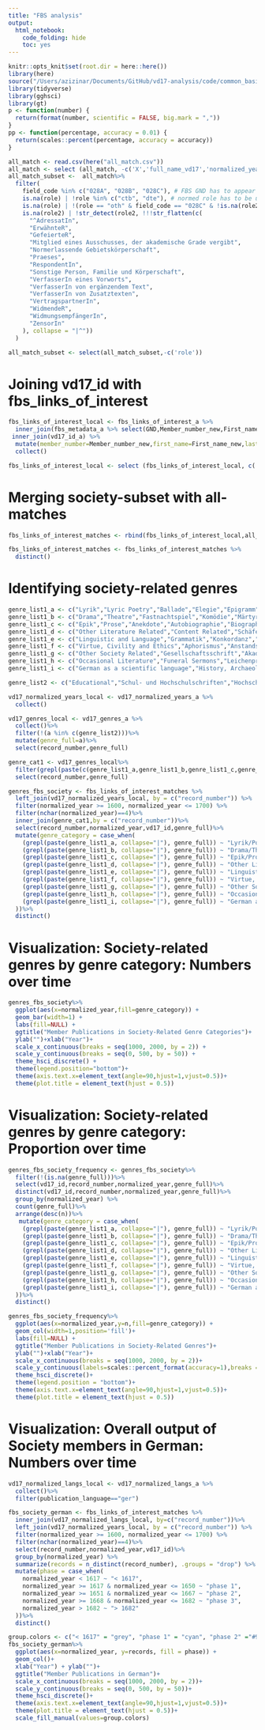 ```yaml
---
title: "FBS analysis"
output:
  html_notebook:
    code_folding: hide
    toc: yes
---
```


```r
knitr::opts_knit$set(root.dir = here::here())
library(here)
source("/Users/azizinar/Documents/GitHub/vd17-analysis/code/common_basis.R", local = knitr::knit_global())
library(tidyverse)
library(gghsci)
library(gt)
p <- function(number) {
  return(format(number, scientific = FALSE, big.mark = ","))
}
pp <- function(percentage, accuracy = 0.01) {
  return(scales::percent(percentage, accuracy = accuracy))
}
```


```r
all_match <- read.csv(here("all_match.csv"))
all_match <- select (all_match, -c('X','full_name_vd17','normalized_year','field_number'))
all_match_subset <-  all_match%>%
  filter(
    field_code %in% c("028A", "028B", "028C"), # FBS GND has to appear in one of these fields
    is.na(role) | !role %in% c("ctb", "dte"), # normed role has to be unknown or not one of these
    is.na(role) | !(role == "oth" & field_code == "028C" & !is.na(role2) & str_detect(role2, "^Beiträger|^Mitwirkender")), # in field 028C, if role is other, role2 should not be one of these
    is.na(role2) | !str_detect(role2, !!!str_flatten(c(
      "^AdressatIn",
      "ErwähnteR",
      "GefeierteR",
      "Mitglied eines Ausschusses, der akademische Grade vergibt",
      "Normerlassende Gebietskörperschaft",
      "Praeses",
      "RespondentIn",
      "Sonstige Person, Familie und Körperschaft",
      "VerfasserIn eines Vorworts",
      "VerfasserIn von ergänzendem Text",
      "VerfasserIn von Zusatztexten",
      "VertragspartnerIn",
      "WidmendeR",
      "WidmungsempfängerIn",
      "ZensorIn"
    ), collapse = "|^"))
  )
```

```r
all_match_subset <- select(all_match_subset,-c('role'))
```

# Joining vd17_id with fbs_links_of_interest 
```r
fbs_links_of_interest_local <- fbs_links_of_interest_a %>%
  inner_join(fbs_metadata_a %>% select(GND,Member_number_new,First_name_new,Last_name_new,Society_name,DOB,DOD) %>% mutate(GND = str_c("gnd/", GND))) %>%
 inner_join(vd17_id_a) %>%
  mutate(member_number=Member_number_new,first_name=First_name_new,last_name=Last_name_new)%>%
  collect()

fbs_links_of_interest_local <- select (fbs_links_of_interest_local, c('record_number','vd17_id','member_number','first_name', 'last_name','role2','field_code'))

```
# Merging society-subset with all-matches
```r
fbs_links_of_interest_matches <- rbind(fbs_links_of_interest_local,all_match_subset)

fbs_links_of_interest_matches <- fbs_links_of_interest_matches %>%
  distinct()
```

# Identifying society-related genres
```r
genre_list1_a <- c("Lyrik","Lyric Poetry","Ballade","Elegie","Epigramm","Epikedeion","Figurengedicht","Gesangbuch","Lied","Kirchenlied","Liedersammlung")
genre_list1_b <- c("Drama","Theatre","Fastnachtspiel","Komödie","Märtyrerdrama","Schauspiel","Schwank","Tragödie")
genre_list1_c <- c("Epik","Prose","Anekdote","Autobiographie","Biographie","Epos","Erlebnisbericht","Erzählung","Erzählsammlung","Fabel","Märchen","Novelle","Reisebericht","Roman","Sage","Satire","Tagebuch","Verserzählung")
genre_list1_d <- c("Other Literature Related","Content Related","Schäferdichtung","Libretto","Erotische Literatur","Emblembuch","Porträtwerk","Theaterzettel","Content Neutral","Almanach","Anthologie","Kommentar:lit.","Rezension","Rezensionszeitschrift")
genre_list1_e <- c("Linguistic and Language","Grammatik","Konkordanz","Lexikon","Poetik","Rhetorik","Sprachführer","Wörterbuch","Epistolography","Briefsteller","Formularsammlung","Schreibmeisterbuch")
genre_list1_f <- c("Virtue, Civility and Ethics","Aphorismus","Anstandsliteratur","Enzyklopädie","Frauenliteratur","Fürstenspiegel","Hausväterliteratur","Jugendbuch","Kochbuch","Moralische Wochenschrift","Spiel","Sprichwortsammlung","Zitatensammlung")
genre_list1_g <- c("Other Society Related","Gesellschaftsschrift","Akademieschrift")
genre_list1_h <- c("Occasional Literature","Funeral Sermons","Leichenpredigt","Leichenpredigtsammlung","Festbeschreibung","Gelegenheitsschrift")
genre_list1_i <- c("German as a scientific language","History, Archaeology and related","Archäologie","Altertumskunde","Chronik","Genealogie","Wappenbuch","Botany, Zoology, Agriculture","Botanik","Gartenbau","Jagdliteratur","Landwirtschaft","Praktik","Pflanzenbuch","Tierbuch","Zoologie","Geography, Geology, Mineralogy, Mining","Bergbau","Geographie","Geologie","Mineralogie","Reiseführer","Topographie","Mathematics, Natural Sciences, Astronomy","Alchemie","Astronomie","Astrologie","Chemie","Physik","Akustik","Magnetismus","Mechanik","Optik","Geometrie","Mathematik","Medicine, Pharmacy","Anatomie","Arzneibuch","Chiromantie","Chirurgie","Gynäkologie","Medizin","Pharmakopöe","Physiognomie","Seuchenschrift","Tiermedizin","Architecture, Music, Arts","Musikbuch","Musiknoten","Architektur","Ornamentstich","Education","Pädagogik")
```

```r
genre_list2 <- c("Educational","Schul- und Hochschulschriften","Hochschulschrift","Dissertation","Dissertation:theol.","Dissertation:med.","Dissertation:jur.","Dissertation:phil.","Dissertationensammlung","Matrikel","Universitätsprogramm","Vorlesung","Vorlesungsverzeichnis","Jugendsachbuch","Rechenbuch","Schulbuch","Fibel","Lesebuch","Schulprogramm","Governmental","Amtsdruckschrift","Edikt","Gesetz","Gesetzesammlung","Kapitulation","Mandat","Privileg","Richtlinie","Verordnung","Vertrag","Other Governmental and Institutional","Regesten","Urkundenbuch","Judicial","Legal","Entscheidungssammlung","Fallsammlung","Konsiliensammlung","Konsilium","Satzung","Religious","Theological","Agende","Beichtspiegel","Bibel","Brevier","Gebet","Katechismus","Missale","Psalter","Rituale","Business","Mercantile","Anzeige","Subskriptionsanzeige","Meßrelation","Subskribentenliste","Verkaufskatalog","Antiquariatskatalog","Auktionskatalog","Buchhandelskatalog","Meßkatalog","Military","Festungsbau","Kriegskunde","General Works","Bericht","Brief","Briefsammlung","Regelsammlung","Statistik","Streitschrift","Streitschrift:polit.","Streitschrift:jur.","Streitschrift:theol.","Geldwesen")
```

```r
vd17_normalized_years_local <- vd17_normalized_years_a %>%
  collect()
```


```r
vd17_genres_local <- vd17_genres_a %>%
  collect()%>%
  filter(!(a %in% c(genre_list2)))%>%
  mutate(genre_full=a)%>%
  select(record_number,genre_full)

genre_cat1 <- vd17_genres_local%>%
  filter(grepl(paste(c(genre_list1_a,genre_list1_b,genre_list1_c,genre_list1_d,genre_list1_e,genre_list1_f,genre_list1_g,genre_list1_h,genre_list1_i),collapse="|"), genre_full))%>%
  select(record_number,genre_full)
```

```r
genres_fbs_society <- fbs_links_of_interest_matches %>%
  left_join(vd17_normalized_years_local, by = c("record_number")) %>%
  filter(normalized_year >= 1600, normalized_year <= 1700) %>%
  filter(nchar(normalized_year)==4)%>%
  inner_join(genre_cat1,by = c("record_number"))%>%
  select(record_number,normalized_year,vd17_id,genre_full)%>%
  mutate(genre_category = case_when(
    (grepl(paste(genre_list1_a, collapse="|"), genre_full)) ~ "Lyrik/Poetry",
    (grepl(paste(genre_list1_b, collapse="|"), genre_full)) ~ "Drama/Theatre",
    (grepl(paste(genre_list1_c, collapse="|"), genre_full)) ~ "Epik/Prose",
    (grepl(paste(genre_list1_d, collapse="|"), genre_full)) ~ "Other Literature Related",
    (grepl(paste(genre_list1_e, collapse="|"), genre_full)) ~ "Linguistic and Language",
    (grepl(paste(genre_list1_f, collapse="|"), genre_full)) ~ "Virtue, Civility and Ethics",
    (grepl(paste(genre_list1_g, collapse="|"), genre_full)) ~ "Other Society Related",
    (grepl(paste(genre_list1_h, collapse="|"), genre_full)) ~ "Occasional Literature",
    (grepl(paste(genre_list1_i, collapse="|"), genre_full)) ~ "German as a scientific language"
  ))%>%
  distinct()
```

# Visualization: Society-related genres by genre category: Numbers over time
```r
genres_fbs_society%>%
  ggplot(aes(x=normalized_year,fill=genre_category)) +
  geom_bar(width=1) +
  labs(fill=NULL) +
  ggtitle("Member Publications in Society-Related Genre Categories")+
  ylab("")+xlab("Year")+
  scale_x_continuous(breaks = seq(1000, 2000, by = 2)) +
  scale_y_continuous(breaks = seq(0, 500, by = 50)) +
  theme_hsci_discrete() +
  theme(legend.position="bottom")+
  theme(axis.text.x=element_text(angle=90,hjust=1,vjust=0.5))+
  theme(plot.title = element_text(hjust = 0.5))
```
# Visualization: Society-related genres by genre category: Proportion over time

```r
genres_fbs_society_frequency <- genres_fbs_society%>%
  filter(!(is.na(genre_full)))%>%
  select(vd17_id,record_number,normalized_year,genre_full)%>%
  distinct(vd17_id,record_number,normalized_year,genre_full)%>%
  group_by(normalized_year) %>%
  count(genre_full)%>%
  arrange(desc(n))%>%
   mutate(genre_category = case_when(
    (grepl(paste(genre_list1_a, collapse="|"), genre_full)) ~ "Lyrik/Poetry",
    (grepl(paste(genre_list1_b, collapse="|"), genre_full)) ~ "Drama/Theatre",
    (grepl(paste(genre_list1_c, collapse="|"), genre_full)) ~ "Epik/Prose",
    (grepl(paste(genre_list1_d, collapse="|"), genre_full)) ~ "Other Literature Related",
    (grepl(paste(genre_list1_e, collapse="|"), genre_full)) ~ "Linguistic and Language",
    (grepl(paste(genre_list1_f, collapse="|"), genre_full)) ~ "Virtue, Civility and Ethics",
    (grepl(paste(genre_list1_g, collapse="|"), genre_full)) ~ "Other Society Related",
    (grepl(paste(genre_list1_h, collapse="|"), genre_full)) ~ "Occasional Literature",
    (grepl(paste(genre_list1_i, collapse="|"), genre_full)) ~ "German as a scientific language"
  ))%>%
  distinct()

genres_fbs_society_frequency%>%
  ggplot(aes(x=normalized_year,y=n,fill=genre_category)) +
  geom_col(width=1,position='fill')+
  labs(fill=NULL) +
  ggtitle("Member Publications in Society-Related Genres")+
  ylab("")+xlab("Year")+
  scale_x_continuous(breaks = seq(1000, 2000, by = 2))+
  scale_y_continuous(labels=scales::percent_format(accuracy=1),breaks = seq(0, 1, by = 0.1)) +
  theme_hsci_discrete()+
  theme(legend.position = "bottom")+
  theme(axis.text.x=element_text(angle=90,hjust=1,vjust=0.5))+
  theme(plot.title = element_text(hjust = 0.5))
```

# Visualization: Overall output of Society members in German: Numbers over time
```r
vd17_normalized_langs_local <- vd17_normalized_langs_a %>%
  collect()%>%
  filter(publication_language=="ger")

fbs_society_german <- fbs_links_of_interest_matches %>%
  inner_join(vd17_normalized_langs_local, by=c("record_number"))%>%
  left_join(vd17_normalized_years_local, by = c("record_number")) %>%
  filter(normalized_year >= 1600, normalized_year <= 1700) %>%
  filter(nchar(normalized_year)==4)%>%
  select(record_number,normalized_year,vd17_id)%>%
  group_by(normalized_year) %>%
  summarize(records = n_distinct(record_number), .groups = "drop") %>%
  mutate(phase = case_when(
    normalized_year < 1617 ~ "< 1617",
    normalized_year >= 1617 & normalized_year <= 1650 ~ "phase 1",
    normalized_year >= 1651 & normalized_year <= 1667 ~ "phase 2",
    normalized_year >= 1668 & normalized_year <= 1682 ~ "phase 3",
    normalized_year > 1682 ~ "> 1682"
  ))%>%
  distinct()

group.colors <- c("< 1617" = "grey", "phase 1" = "cyan", "phase 2" ="#9633FF", "phase 3" = "pink", "> 1682" = "grey")
fbs_society_german%>%
  ggplot(aes(x=normalized_year, y=records, fill = phase)) + 
  geom_col()+
  xlab("Year") + ylab("")+
  ggtitle("Member Publications in German")+
  scale_x_continuous(breaks = seq(1000, 2000, by = 2))+
  scale_y_continuous(breaks = seq(0, 500, by = 50))+
  theme_hsci_discrete()+
  theme(axis.text.x=element_text(angle=90,hjust=1,vjust=0.5))+
  theme(plot.title = element_text(hjust = 0.5))+
  scale_fill_manual(values=group.colors)

```

